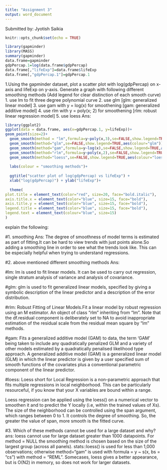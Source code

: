 ---
title: "Assignment 3"
output: word_document
---
Submitted by: Jyotish Saikia

```{r setup, include=FALSE}
knitr::opts_chunk$set(echo = TRUE)
```

```{r}
library(gapminder)
library(MASS)
summary(gapminder)
data.frame=gapminder
gdpPercap.1=log(data.frame$gdpPercap)
data.frame[,"lifeExp"]=data.frame$lifeExp
data.frame[,"gdpPercap.1"]=gdpPercap.1

```
1.Using the gapminder dataset, plot a scatter plot with log(gdpPercap) on x-axis and
lifeExp on y-axis. Generate a graph with following different smoothing methods (Add
legend for clear distinction of each smooth curve)
1. use lm to fit three degree polynomial curve
2. use glm [glm: generalized linear model]
3. use gam with y = log(x) for smoothening [gam: generalized additive model]
4. use rlm with y = poly(x; 2) for smoothening [rlm: robust linear regression model]
5. use loess
Ans:
```{r fig.width=12}
library(ggplot2)
ggplot(data = data.frame, aes(x=gdpPercap.1, y=lifeExp))+
geom_point(size=2)+
  geom_smooth(method = "lm",formula=y~poly(x,3),se=FALSE,show.legend=TRUE,aes(colour="lm"))+
  geom_smooth(method="glm",se=FALSE,show.legend=TRUE,aes(colour="glm"))+
  geom_smooth(method="gam",formula=y~log(x),se=FALSE,show.legend=TRUE,aes(colour="gam"))+
  geom_smooth(method="rlm",formula=y~poly(x,2),se=FALSE,show.legend=TRUE,aes(colour="rlm"))+
  geom_smooth(method="loess",se=FALSE,show.legend=TRUE,aes(colour="loess"))+
  
  labs(colour = "smoothing methods")+
  
  ggtitle("scatter plot of log(gdpPercap) vs lifeExp") +
  xlab("log(gdpPercap)") + ylab("lifeExp")+
  
  theme(
plot.title = element_text(color="red", size=20, face="bold.italic"),
axis.title.x = element_text(color="blue", size=15, face="bold"),
axis.title.y = element_text(color="blue", size=15, face="bold"),
legend.title = element_text(color="blue", size=15, face="bold"),
legend.text = element_text(colour="blue", size=15)
)
```
explain the following:

#1. smoothing
Ans:
  The degree of smoothness of model terms is estimated as part of fitting.It can be hard to view trends with just points alone.So adding a smoothing line in order to see what the trends look like. This can be especially helpful when trying to understand regressions.

#2. above mentioned different smoothing methods
Ans:

#lm:
  lm is used to fit linear models. It can be used to carry out regression, single stratum analysis of variance and analysis of covariance.
  
#glm:
  glm is used to fit generalized linear models, specified by giving a symbolic description of the linear predictor and a description of the error distribution.
  
#rlm:
  Robust Fitting of Linear Models.Fit a linear model by robust regression using an M estimator.
  An object of class "rlm" inheriting from "lm". Note that the df.residual component is deliberately set to NA to avoid inappropriate estimation of the residual scale from the residual mean square by "lm" methods.
  
#gam:
   Fits a generalized additive model (GAM) to data, the term 'GAM' being taken to include any quadratically penalized GLM and a variety of other models estimated by a quadratically penalised likelihood type approach.
   A generalized additive model (GAM) is a generalized linear model (GLM) in which the linear predictor is given by a user specified sum of smooth functions of the covariates plus a conventional parametric component of the linear predictor.
   
#loess:
  Loess short for Local Regression is a non-parametric approach that fits multiple regressions in local neighborhood. This can be particularly resourceful, if you know that your X variables are bound within a range.

  Loess regression can be applied using the loess() on a numerical vector to smoothen it and to predict the Y locally (i.e, within the trained values of Xs). The size of the neighborhood can be controlled using the span argument, which ranges between 0 to 1. It controls the degree of smoothing. So, the greater the value of span, more smooth is the fitted curve.

#3. Which of these methods cannot be used for a large dataset and why?
ans:
  loess cannot use for large dataset greater than 1000 datapoints.
  For method = NULL the smoothing method is chosen based on the size of the largest group (across all panels). stats::loess() is used for less than 1,000 observations; otherwise method="gam" is used with formula = y ~ s(x, bs = "cs") with method = "REML". Somecases, loess gives a better appearance, but is O(N2) in memory, so does not work for larger datasets.
